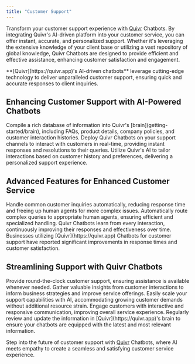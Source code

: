 ```yaml
---
title: "Customer Support"
---
```


Transform your customer support experience with [Quivr](https://quivr.app) Chatbots. By integrating Quivr's AI-driven platform into your customer service, you can offer instant, accurate, and personalized support. Whether it's leveraging the extensive knowledge of your client base or utilizing a vast repository of global knowledge, Quivr Chatbots are designed to provide efficient and effective assistance, enhancing customer satisfaction and engagement.

<Note>
    **[Quivr](https://quivr.app)'s AI-driven chatbots** leverage cutting-edge technology to deliver unparalleled customer support, ensuring quick and accurate responses to client inquiries.
</Note>

## Enhancing Customer Support with AI-Powered Chatbots
<Steps>
    <Step title="Building a Comprehensive Knowledge Base">
        Compile a rich database of information into Quivr's [brain](getting-started/brain), including FAQs, product details, company policies, and customer interaction histories.
    </Step>
    <Step title="Real-Time Customer Interaction">
        Deploy Quivr Chatbots on your support channels to interact with customers in real-time, providing instant responses and resolutions to their queries.
    </Step>
    <Step title="Personalized Customer Experience">
        Utilize Quivr's AI to tailor interactions based on customer history and preferences, delivering a personalized support experience.
    </Step>
</Steps>

## Advanced Features for Enhanced Customer Service
<AccordionGroup>
    <Accordion title="Automated Query Resolution" icon="robot">
        Handle common customer inquiries automatically, reducing response time and freeing up human agents for more complex issues.
    </Accordion>
    <Accordion title="Intelligent Routing" icon="share-nodes">
        Automatically route complex queries to appropriate human agents, ensuring efficient and specialized handling.
    </Accordion>
    <Accordion title="Continuous Learning and Improvement" icon="sync-alt">
        Quivr Chatbots learn from every interaction, continuously improving their responses and effectiveness over time.
    </Accordion>
</AccordionGroup>

<Check>
    Businesses utilizing [Quivr](https://quivr.app) Chatbots for customer support have reported significant improvements in response times and customer satisfaction.
</Check>

## Streamlining Support with Quivr Chatbots
<CardGroup cols={2}>
    <Card title="24/7 Customer Assistance" icon="clock">
        Provide round-the-clock customer support, ensuring assistance is available whenever needed.
    </Card>
    <Card title="Data-Driven Insights" icon="analytics">
        Gather valuable insights from customer interactions to inform business strategies and improve service offerings.
    </Card>
    <Card title="Scalable Support Solutions" icon="expand-arrows-alt">
        Easily scale your support capabilities with AI, accommodating growing customer demands without additional resource strain.
    </Card>
    <Card title="Enhanced User Engagement" icon="comments">
        Engage customers with interactive and responsive communication, improving overall service experience.
    </Card>
</CardGroup>

<Tip>
    Regularly review and update the information in [Quivr](https://quivr.app)'s brain to ensure your chatbots are equipped with the latest and most relevant information.
</Tip>

Step into the future of customer support with [Quivr](https://quivr.app) Chatbots, where AI meets empathy to create a seamless and satisfying customer service experience.

<Snippet file="commercial.mdx" />

